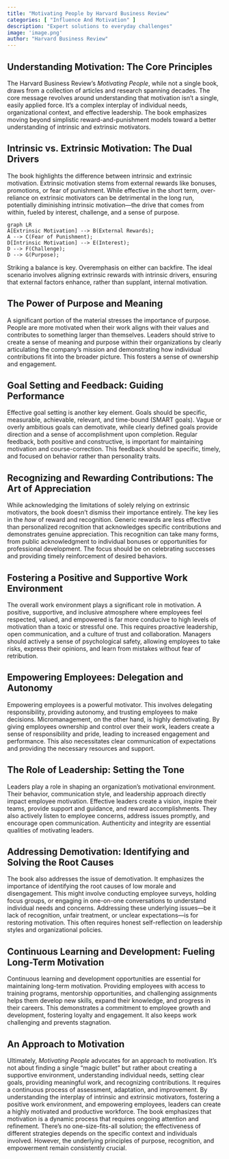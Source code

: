 ```yaml
---
title: "Motivating People by Harvard Business Review"
categories: [ "Influence And Motivation" ]
description: "Expert solutions to everyday challenges"
image: 'image.png'
author: "Harvard Business Review"
---
```

## Understanding Motivation: The Core Principles

The Harvard Business Review's *Motivating People*, while not a single book, draws from a collection of articles and research spanning decades. The core message revolves around understanding that motivation isn't a single, easily applied force. It's a complex interplay of individual needs, organizational context, and effective leadership. The book emphasizes moving beyond simplistic reward-and-punishment models toward a better understanding of intrinsic and extrinsic motivators.


## Intrinsic vs. Extrinsic Motivation: The Dual Drivers

The book highlights the difference between intrinsic and extrinsic motivation. Extrinsic motivation stems from external rewards like bonuses, promotions, or fear of punishment. While effective in the short term, over-reliance on extrinsic motivators can be detrimental in the long run, potentially diminishing intrinsic motivation—the drive that comes from within, fueled by interest, challenge, and a sense of purpose.

```mermaid
graph LR
A[Extrinsic Motivation] --> B(External Rewards);
A --> C(Fear of Punishment);
D[Intrinsic Motivation] --> E(Interest);
D --> F(Challenge);
D --> G(Purpose);
```

Striking a balance is key.  Overemphasis on either can backfire.  The ideal scenario involves aligning extrinsic rewards with intrinsic drivers, ensuring that external factors enhance, rather than supplant, internal motivation.


## The Power of Purpose and Meaning

A significant portion of the material stresses the importance of purpose. People are more motivated when their work aligns with their values and contributes to something larger than themselves.  Leaders should strive to create a sense of meaning and purpose within their organizations by clearly articulating the company's mission and demonstrating how individual contributions fit into the broader picture. This fosters a sense of ownership and engagement.

## Goal Setting and Feedback: Guiding Performance

Effective goal setting is another key element. Goals should be specific, measurable, achievable, relevant, and time-bound (SMART goals). Vague or overly ambitious goals can demotivate, while clearly defined goals provide direction and a sense of accomplishment upon completion. Regular feedback, both positive and constructive, is important for maintaining motivation and course-correction. This feedback should be specific, timely, and focused on behavior rather than personality traits.


## Recognizing and Rewarding Contributions: The Art of Appreciation

While acknowledging the limitations of solely relying on extrinsic motivators, the book doesn't dismiss their importance entirely.  The key lies in the *how* of reward and recognition. Generic rewards are less effective than personalized recognition that acknowledges specific contributions and demonstrates genuine appreciation.  This recognition can take many forms, from public acknowledgment to individual bonuses or opportunities for professional development.  The focus should be on celebrating successes and providing timely reinforcement of desired behaviors.


## Fostering a Positive and Supportive Work Environment

The overall work environment plays a significant role in motivation. A positive, supportive, and inclusive atmosphere where employees feel respected, valued, and empowered is far more conducive to high levels of motivation than a toxic or stressful one. This requires proactive leadership, open communication, and a culture of trust and collaboration. Managers should actively a sense of psychological safety, allowing employees to take risks, express their opinions, and learn from mistakes without fear of retribution.


## Empowering Employees: Delegation and Autonomy

Empowering employees is a powerful motivator. This involves delegating responsibility, providing autonomy, and trusting employees to make decisions. Micromanagement, on the other hand, is highly demotivating. By giving employees ownership and control over their work, leaders create a sense of responsibility and pride, leading to increased engagement and performance. This also necessitates clear communication of expectations and providing the necessary resources and support.


## The Role of Leadership: Setting the Tone

Leaders play a role in shaping an organization's motivational environment. Their behavior, communication style, and leadership approach directly impact employee motivation. Effective leaders create a vision, inspire their teams, provide support and guidance, and reward accomplishments. They also actively listen to employee concerns, address issues promptly, and encourage open communication. Authenticity and integrity are essential qualities of motivating leaders.


## Addressing Demotivation: Identifying and Solving the Root Causes

The book also addresses the issue of demotivation.  It emphasizes the importance of identifying the root causes of low morale and disengagement. This might involve conducting employee surveys, holding focus groups, or engaging in one-on-one conversations to understand individual needs and concerns.  Addressing these underlying issues—be it lack of recognition, unfair treatment, or unclear expectations—is for restoring motivation. This often requires honest self-reflection on leadership styles and organizational policies.


## Continuous Learning and Development: Fueling Long-Term Motivation

Continuous learning and development opportunities are essential for maintaining long-term motivation.  Providing employees with access to training programs, mentorship opportunities, and challenging assignments helps them develop new skills, expand their knowledge, and progress in their careers.  This demonstrates a commitment to employee growth and development, fostering loyalty and engagement. It also keeps work challenging and prevents stagnation.


## An Approach to Motivation

Ultimately, *Motivating People* advocates for an approach to motivation. It's not about finding a single "magic bullet" but rather about creating a supportive environment, understanding individual needs, setting clear goals, providing meaningful work, and recognizing contributions.  It requires a continuous process of assessment, adaptation, and improvement. By understanding the interplay of intrinsic and extrinsic motivators, fostering a positive work environment, and empowering employees, leaders can create a highly motivated and productive workforce. The book emphasizes that motivation is a dynamic process that requires ongoing attention and refinement. There's no one-size-fits-all solution; the effectiveness of different strategies depends on the specific context and individuals involved.  However, the underlying principles of purpose, recognition, and empowerment remain consistently crucial.

